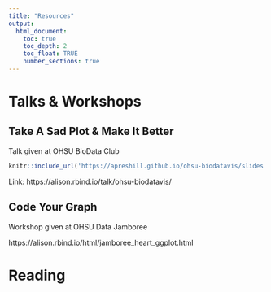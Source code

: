 ```yaml
---
title: "Resources"
output:
  html_document:
    toc: true
    toc_depth: 2
    toc_float: TRUE
    number_sections: true
---
```


# Talks & Workshops

## Take A Sad Plot & Make It Better

Talk given at OHSU BioData Club


```r
knitr::include_url('https://apreshill.github.io/ohsu-biodatavis/slides.html#1')
```

Link: https://alison.rbind.io/talk/ohsu-biodatavis/

## Code Your Graph 

Workshop given at OHSU Data Jamboree

https://alison.rbind.io/html/jamboree_heart_ggplot.html

# Reading